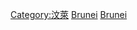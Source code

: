 {{Commonscat|Politics of Brunei}}

[[Category:汶萊|Category:汶萊]]
[[Category:亚洲各国政治|Brunei]]
[[Category:东南亚政治|Brunei]]